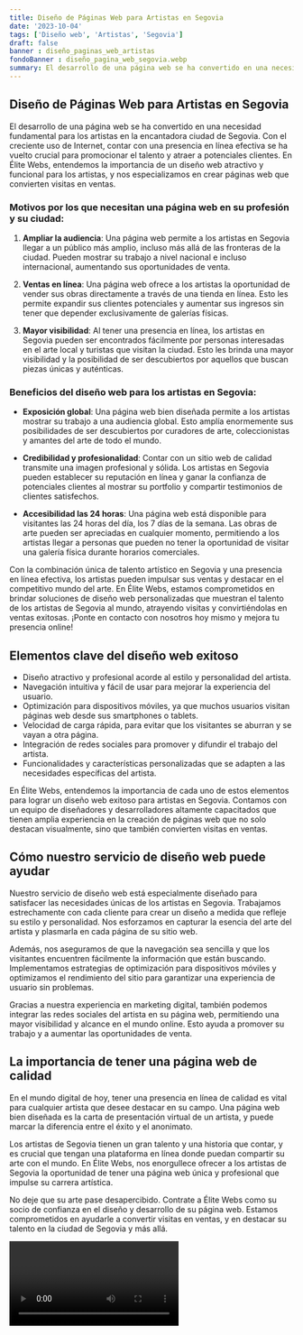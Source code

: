 ```yaml
---
title: Diseño de Páginas Web para Artistas en Segovia
date: '2023-10-04'
tags: ['Diseño web', 'Artistas', 'Segovia']
draft: false
banner : diseño_paginas_web_artistas
fondoBanner : diseño_pagina_web_segovia.webp
summary: El desarrollo de una página web se ha convertido en una necesidad fundamental para los artistas en la encantadora ciudad de Segovia. Con el creciente uso de Internet, contar con una presencia en línea efectiva se ha vuelto crucial para promocionar el talento y atraer a potenciales clientes. En Élite Webs, entendemos la importancia de un diseño web atractivo y funcional para los artistas, y nos especializamos en crear páginas web que convierten visitas en ventas.
---
```


## **Diseño de Páginas Web para Artistas en Segovia**

El desarrollo de una página web se ha convertido en una necesidad fundamental para los artistas en la encantadora ciudad de Segovia. Con el creciente uso de Internet, contar con una presencia en línea efectiva se ha vuelto crucial para promocionar el talento y atraer a potenciales clientes. En Élite Webs, entendemos la importancia de un diseño web atractivo y funcional para los artistas, y nos especializamos en crear páginas web que convierten visitas en ventas.

### **Motivos por los que necesitan una página web en su profesión y su ciudad:**

1. **Ampliar la audiencia**: Una página web permite a los artistas en Segovia llegar a un público más amplio, incluso más allá de las fronteras de la ciudad. Pueden mostrar su trabajo a nivel nacional e incluso internacional, aumentando sus oportunidades de venta.

2. **Ventas en línea**: Una página web ofrece a los artistas la oportunidad de vender sus obras directamente a través de una tienda en línea. Esto les permite expandir sus clientes potenciales y aumentar sus ingresos sin tener que depender exclusivamente de galerías físicas.

3. **Mayor visibilidad**: Al tener una presencia en línea, los artistas en Segovia pueden ser encontrados fácilmente por personas interesadas en el arte local y turistas que visitan la ciudad. Esto les brinda una mayor visibilidad y la posibilidad de ser descubiertos por aquellos que buscan piezas únicas y auténticas.

### **Beneficios del diseño web para los artistas en Segovia:**

- **Exposición global**: Una página web bien diseñada permite a los artistas mostrar su trabajo a una audiencia global. Esto amplía enormemente sus posibilidades de ser descubiertos por curadores de arte, coleccionistas y amantes del arte de todo el mundo.

- **Credibilidad y profesionalidad**: Contar con un sitio web de calidad transmite una imagen profesional y sólida. Los artistas en Segovia pueden establecer su reputación en línea y ganar la confianza de potenciales clientes al mostrar su portfolio y compartir testimonios de clientes satisfechos.

- **Accesibilidad las 24 horas**: Una página web está disponible para visitantes las 24 horas del día, los 7 días de la semana. Las obras de arte pueden ser apreciadas en cualquier momento, permitiendo a los artistas llegar a personas que pueden no tener la oportunidad de visitar una galería física durante horarios comerciales.

Con la combinación única de talento artístico en Segovia y una presencia en línea efectiva, los artistas pueden impulsar sus ventas y destacar en el competitivo mundo del arte. En Élite Webs, estamos comprometidos en brindar soluciones de diseño web personalizadas que muestran el talento de los artistas de Segovia al mundo, atrayendo visitas y convirtiéndolas en ventas exitosas. ¡Ponte en contacto con nosotros hoy mismo y mejora tu presencia online!

<GifSeo />

<Cta />

## Elementos clave del diseño web exitoso

- Diseño atractivo y profesional acorde al estilo y personalidad del artista.
- Navegación intuitiva y fácil de usar para mejorar la experiencia del usuario.
- Optimización para dispositivos móviles, ya que muchos usuarios visitan páginas web desde sus smartphones o tablets.
- Velocidad de carga rápida, para evitar que los visitantes se aburran y se vayan a otra página.
- Integración de redes sociales para promover y difundir el trabajo del artista.
- Funcionalidades y características personalizadas que se adapten a las necesidades específicas del artista.

En Élite Webs, entendemos la importancia de cada uno de estos elementos para lograr un diseño web exitoso para artistas en Segovia. Contamos con un equipo de diseñadores y desarrolladores altamente capacitados que tienen amplia experiencia en la creación de páginas web que no solo destacan visualmente, sino que también convierten visitas en ventas.

## Cómo nuestro servicio de diseño web puede ayudar

Nuestro servicio de diseño web está especialmente diseñado para satisfacer las necesidades únicas de los artistas en Segovia. Trabajamos estrechamente con cada cliente para crear un diseño a medida que refleje su estilo y personalidad. Nos esforzamos en capturar la esencia del arte del artista y plasmarla en cada página de su sitio web.

Además, nos aseguramos de que la navegación sea sencilla y que los visitantes encuentren fácilmente la información que están buscando. Implementamos estrategias de optimización para dispositivos móviles y optimizamos el rendimiento del sitio para garantizar una experiencia de usuario sin problemas.

Gracias a nuestra experiencia en marketing digital, también podemos integrar las redes sociales del artista en su página web, permitiendo una mayor visibilidad y alcance en el mundo online. Esto ayuda a promover su trabajo y a aumentar las oportunidades de venta.

## La importancia de tener una página web de calidad

En el mundo digital de hoy, tener una presencia en línea de calidad es vital para cualquier artista que desee destacar en su campo. Una página web bien diseñada es la carta de presentación virtual de un artista, y puede marcar la diferencia entre el éxito y el anonimato.

Los artistas de Segovia tienen un gran talento y una historia que contar, y es crucial que tengan una plataforma en línea donde puedan compartir su arte con el mundo. En Élite Webs, nos enorgullece ofrecer a los artistas de Segovia la oportunidad de tener una página web única y profesional que impulse su carrera artística.

No deje que su arte pase desapercibido. Contrate a Élite Webs como su socio de confianza en el diseño y desarrollo de su página web. Estamos comprometidos en ayudarle a convertir visitas en ventas, y en destacar su talento en la ciudad de Segovia y más allá.

<Video />

<CtaBot job='Artistas' city='Segovia'/>

<Gmaps query='Segovia+españa+maps' />